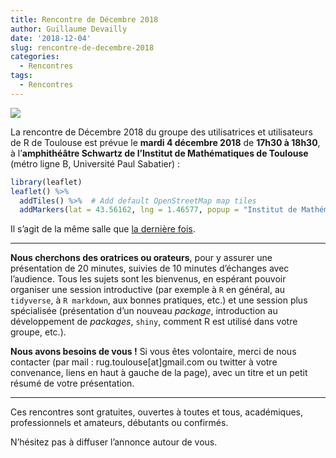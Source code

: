 ```yaml
---
title: Rencontre de Décembre 2018
author: Guillaume Devailly
date: '2018-12-04'
slug: rencontre-de-decembre-2018
categories:
  - Rencontres
tags:
  - Rencontres
---
```


![](/img/logo.svg)

La rencontre de Décembre 2018 du groupe des utilisatrices et utilisateurs de R de Toulouse est prévue le **mardi 4 décembre  2018** de **17h30 à 18h30**,
à l'**amphithéâtre Schwartz de l'Institut de Mathématiques de Toulouse** (métro ligne B, Université Paul Sabatier) :

```r
library(leaflet)
leaflet() %>%
  addTiles() %>%  # Add default OpenStreetMap map tiles
  addMarkers(lat = 43.56162, lng = 1.46577, popup = "Institut de Mathématiques de Toulouse")
```

Il s'agit de la même salle que [la dernière fois](https://r-toulouse.netlify.com/evenements/une-premiere-rencontre/). 

---

**Nous cherchons des oratrices ou orateurs**, pour y assurer une présentation de 20 minutes, suivies de 10 minutes d'échanges avec l'audience.
Tous les sujets sont les bienvenus, en espérant pouvoir organiser une session introductive (par exemple à `R` en général, au `tidyverse`, à `R markdown`, aux bonnes pratiques, etc.) et une session plus spécialisée (présentation d'un nouveau *package*, introduction au développement de *packages*, `shiny`, comment R est utilisé dans votre groupe, etc.).

**Nous avons besoins de vous !** Si vous êtes volontaire, merci de nous contacter (par mail : rug.toulouse[at]gmail.com ou twitter à votre convenance, liens en haut à gauche de la page), avec un titre et un petit résumé de votre présentation.

---

Ces rencontres sont gratuites, ouvertes à toutes et tous, académiques, professionnels et amateurs, débutants ou confirmés.

N'hésitez pas à diffuser l'annonce autour de vous.
